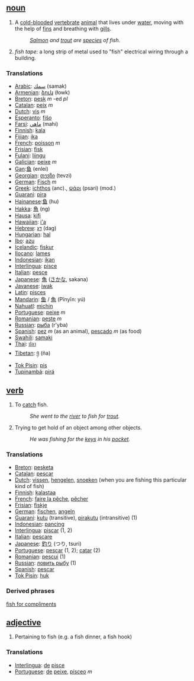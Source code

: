 ==  [[noun]] ==
#A [[cold-blooded]] [[vertebrate]] [[animal]] that lives under [[water]], moving with the help of [[fin]]s and breathing with [[gill]]s.
#:''[[Salmon]] and [[trout]] are [[species]] of fish.''
#''fish tape'': a long strip of metal used to "fish" electrical wiring through a building.

===Translations===

*[[Arabic]]: [[سمك]] (samak)
*[[Armenian]]: [[ձուկ]] (łowk)
*[[Breton]]: [[pesk]] ''m'' -ed ''pl''
*[[Catalan]]: [[peix]] ''m''
*[[Dutch]]: [[vis]] ''m''
*[[Esperanto]]: [[fiŝo]]
*[[Farsi]]: [[ماهي]] (mahi)
*[[Finnish]]: [[kala]]
*[[Fijian]]: [[ika]]
*[[French]]: [[poisson]] ''m''
*[[Frisian]]: [[fisk]]
*[[Fulani]]: [[liingu]]
*[[Galician]]: [[peixe]] ''m''
*[[Gan]]:[[鱼]] (enlei)
*[[Georgian]]: [[თევზი]] (tevzi)
*[[German]]: [[Fisch]] ''m''
*[[Greek]]: [[ichthos]] (anc)., [[ψάρι]] (psari) (mod.)
*[[Guarani]]: [[pira]]
*[[Hainanese]]:[[鱼]] (hu)
*[[Hakka]]: [[魚]] (ng)
*[[Hausa]]: [[kifi]]
*[[Hawaiian]]: [[i'a]]
*[[Hebrew]]: [[דג]] (dag)
*[[Hungarian]]: [[hal]]
*[[Ibo]]: [[azu]]
*[[Icelandic]]: [[fiskur]]
*[[Ilocano]]: [[lames]]
*[[Indonesian]]: [[ikan]]
*[[Interlingua]]: [[pisce]]
*[[Italian]]: [[pesce]]
*[[Japanese]]: [[魚]] ([[さかな]], sakana)
*[[Javanese]]: [[iwak]]
*[[Latin]]: [[pisces]]
*[[Mandarin]]: [[鱼]] / [[魚]] (Pīnyīn: yú)
*[[Nahuatl]]: [[michin]]
*[[Portuguese]]: [[peixe]] ''m''
*[[Romanian]]: [[peşte]] ''m''
*[[Russian]]: [[рыба]] (r'yba)
*[[Spanish]]: [[pez]] ''m'' (as an animal), [[pescado]] ''m'' (as food)
*[[Swahili]]: [[samaki]]
*[[Thai]]: [[ปลา]]
*[[Tibetan]]: [[ཉ]] (ña)
*[[Tok Pisin]]: [[pis]]
*[[Tupinambá]]: [[pirá]]

== [[verb]] ==
#To [[catch]] fish.
#:''She went to the [[river]] to fish for [[trout]].''
#Trying to get hold of an object among other objects.
#:''He was fishing for the [[key]]s in his [[pocket]].''

===Translations===
*[[Breton]]: [[pesketa]]
*[[Catalan]]: [[pescar]]
*[[Dutch]]: [[vissen]], [[hengelen]], [[snoeken]] (when you are fishing this particular kind of fish)
*[[Finnish]]: [[kalastaa]]
*[[French]]: [[faire la pêche]], [[pêcher]]
*[[Frisian]]: [[fiskje]]
*[[German]]: [[fischen]], [[angeln]]
*[[Guarani]]: [[kutu]] (transitive), [[pirakutu]] (intransitive) (1)
*[[Indonesian]]: [[pancing]]
*[[Interlingua]]: [[piscar]] (1, 2)
*[[Italian]]: [[pescare]]
*[[Japanese]]: [[釣り]] (つり, tsuri)
*[[Portuguese]]: [[pescar]] (1, 2); [[catar]] (2)
*[[Romanian]]: [[pescui]] (1)
*[[Russian]]: [[ловить рыбу]] (1)
*[[Spanish]]: [[pescar]]
*[[Tok Pisin]]: [[huk]]

===Derived phrases===
[[fish for compliments]]

== [[adjective]] ==
#Pertaining to fish (e.g. a fish dinner, a fish hook)

===Translations===
*[[Interlingua]]: [[de]] [[pisce]]
*[[Portuguese]]: [[de]] [[peixe]], [[písceo]] ''m''
